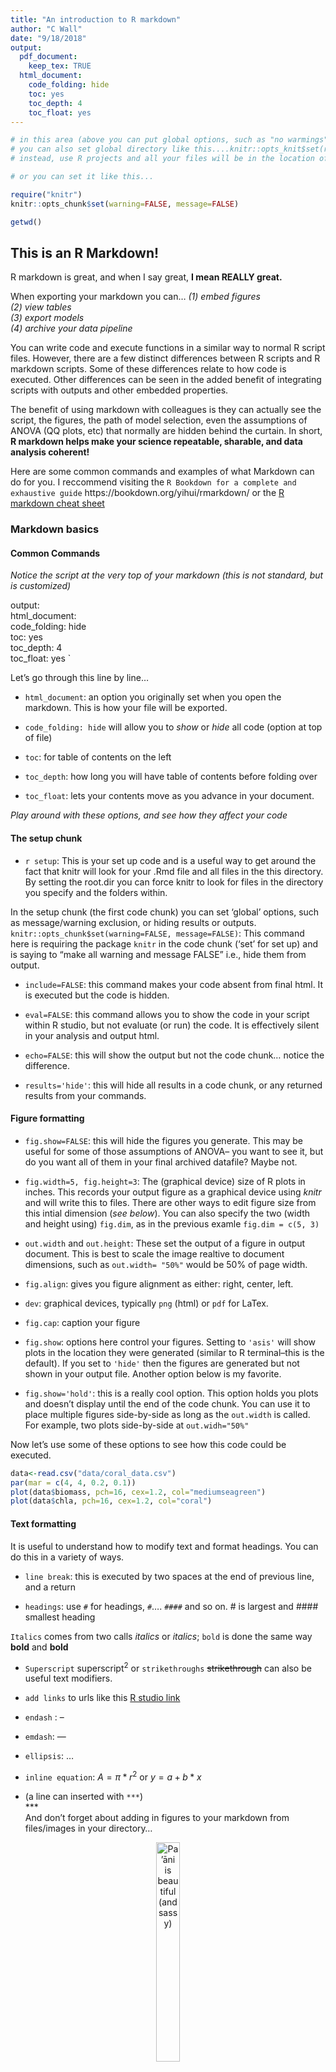 ```yaml
---
title: "An introduction to R markdown"
author: "C Wall"
date: "9/18/2018"
output:
  pdf_document:
    keep_tex: TRUE
  html_document:
    code_folding: hide
    toc: yes
    toc_depth: 4
    toc_float: yes
---
```

```r
# in this area (above you can put global options, such as "no warmings", "no messages")
# you can also set global directory like this....knitr::opts_knit$set(root.dir = '~/file/file') 
# instead, use R projects and all your files will be in the location of your Project... see here

# or you can set it like this...

require("knitr")
knitr::opts_chunk$set(warning=FALSE, message=FALSE)

getwd()
```

## This is an R Markdown!

R markdown is great, and when I say great, **I mean REALLY great.**   
  
When exporting your markdown you can...
  *(1) embed figures*  
  *(2) view tables*  
  *(3) export models*  
  *(4) archive your data pipeline*  
  
You can write code and execute functions in a similar way to normal R script files. However, there are a few distinct differences between R scripts and R markdown scripts. Some of these differences relate to how code is executed. Other differences can be seen in the added benefit of integrating scripts with outputs and other embedded properties.  

The benefit of using markdown with colleagues is they can actually see the script, the figures, the path of model selection, even the assumptions of ANOVA (QQ plots, etc) that normally are hidden behind the curtain. In short, **R markdown helps make your science repeatable, sharable, and data analysis coherent!**  
  
Here are some common commands and examples of what Markdown can do for you. I reccommend visiting the `R Bookdown for a complete and exhaustive guide` https://bookdown.org/yihui/rmarkdown/ or the [R markdown cheat sheet](https://www.rstudio.com/wp-content/uploads/2015/02/rmarkdown-cheatsheet.pdf)

### Markdown basics
  

#### Common Commands 

*Notice the script at the very top of your markdown (this is not standard, but is customized)*  
  
output:  
  html_document:  
  code_folding: hide  
  toc: yes  
  toc_depth: 4  
  toc_float: yes  `  

Let's go through this line by line...  
  
- `html_document`: an option you originally set when you open the markdown. This is how your file will be exported.  

- `code_folding: hide` will allow you to *show* or *hide* all code (option at top of file)  
- `toc`:  for table of contents on the left  
- `toc_depth`:  how long you will have table of contents before folding over  
- `toc_float`: lets your contents move as you advance in your document.  
  
*Play around with these options, and see how they affect your code*  


#### The setup chunk
- ` r setup `:  This is your set up code and is a useful way to get around the fact that knitr will look for your .Rmd file and all files in the this directory. By setting the root.dir you can force knitr to look for files in the directory you specify and the folders within.  

In the setup chunk (the first code chunk) you can set 'global' options, such as message/warning exclusion, or hiding results or outputs.  
`knitr::opts_chunk$set(warning=FALSE, message=FALSE)`: This command here is requiring the package `knitr` in the code chunk ('set' for set up) and is saying to "make all warning and message FALSE" i.e., hide them from output.  
  
- `include=FALSE`:  this command makes your code absent from final html. It is executed but the code is hidden.  

- `eval=FALSE`:  this command allows you to show the code in your script within R studio, but not evaluate (or run) the code. It is effectively silent in your analysis and output html.

- `echo=FALSE`:  this will show the output but not the code chunk...  notice the difference.

- `results='hide'`: this will hide all results in a code chunk, or any returned results from your commands.  
  
#### Figure formatting
- `fig.show=FALSE`: this will hide the figures you generate. This may be useful for some of those assumptions of ANOVA-- you want to see it, but do you want all of them in your final archived datafile? Maybe not.  

- `fig.width=5, fig.height=3`: The (graphical device) size of R plots in inches. This records your output figure as a graphical device using *knitr* and will write this to files. There are other ways to edit figure size from this intial dimension (*see below*). You can also specify the two (width and height using) `fig.dim`, as in the previous examle `fig.dim = c(5, 3)`  
  
- `out.width` and `out.height`: These set the output of a figure in output document. This is best to scale the image realtive to document dimensions, such as `out.width= "50%"` would be 50% of page width.

- `fig.align`: gives you figure alignment as either: right, center, left.  
  
- `dev`: graphical devices, typically `png` (html) or `pdf` for LaTex.  
  
- `fig.cap`: caption your figure  
  
- `fig.show`: options here control your figures. Setting to `'asis'` will show plots in the location they were generated (similar to R terminal--this is the default). If you set to `'hide'` then the figures are generated but not shown in your output file. Another option below is my favorite.
  
- `fig.show='hold'`: this is a really cool option. This option holds you plots and doesn't display until the end of the code chunk. You can use it to place multiple figures side-by-side as long as the `out.width` is called. For example, two plots side-by-side at `out.widh="50%"`  
  
Now let's use some of these options to see how this code could be executed.
```r
data<-read.csv("data/coral_data.csv")
par(mar = c(4, 4, 0.2, 0.1))
plot(data$biomass, pch=16, cex=1.2, col="mediumseagreen")
plot(data$chla, pch=16, cex=1.2, col="coral")

```
  

#### Text formatting  
It is useful to understand how to modify text and format headings. You can do this in a variety of ways.    

- `line break`: this is executed by two spaces at the end of previous line, and a return     
  
- `headings`: use `#` for headings, `#`.... `####` and so on.  # is largest and #### smallest heading

`Italics` comes from two calls *italics* or _italics_; `bold` is done the same way **bold** and __bold__  
  
- `Superscript` superscript^2^ or `strikethroughs`  ~~strikethrough~~ can also be useful text modifiers.  
  
- `add links` to urls like this [R studio link](www.rstudio.com)  
  
- `endash` : --   
- `emdash`: ---  
- `ellipsis`: ...   
  
- `inline equation`: $A = \pi*r^{2}$ or $y = a+ b*x$  
  
- (a line can inserted with `***`)  
***  
And don't forget about adding in figures to your markdown from files/images in your directory...  
  
<center>  
  
![Pa'āni is *beautiful* (and **sassy**)](data/Paani.jpg){ width=30%}  
  
</center>
***  
Note in the code above I used the html codes for centering the image and the caption. You must leave a line between the first html call `<center>`, the caption and image code, and the end html code line of `</center>`.



#### Code chunks
```r
## love your data and it will love you back
getwd()
``` 
Code chunks are where your code is executed. If you do not set the working directory in *setup* each code chunk will revert to its original directory, or where your .Rmd file lives.   Below: This is a code chunk, and this is how you enter your data into R markdown. Note the `code chunks` always start with a ` ```{r...` and ends with a `...}`  
  
The code chunk below is an example of attaching the data (.csv), familiar to you R-heads. Since the data file is in the directory specified by ` knitr::opts_knit$set(root.dir =... ` above, you can reference the .csv easily.


```r
################################################
# import data, observe structure
################################################

# data file is in the folder 'data', within main working directory
data<-read.csv("data/coral_data.csv")
names(data)
```
## Including figures
You can include figures from script output as results, or figures from files in your directory. First, let's see how you can add an image from a file to your markdown.

![](data/M cap bleached.jpg){ width=50% }


**Figure 1.** This is a figure of a bleached *Montipora capitata* coral during the 2014 bleaching event in Kāne'ohe Bay, O'ahu, Hawai'i. (PC: CB Wall)


In this chunk we will make a figure of chlorophyll *a* concentrations cm^-2^.  Some of the syntax here should be familiar.

```r
# message = FALSE to hide any messages with exporting the figure with dev.off(), or anything else that R may generate. If you set warning=FALSE, warnings will be hidden as well. 

par(mfrow=c(1,1), pty="sq")
Status.label<-c("Bleached", "Pigmented") # for x labels

plot(chla~Status, data=data, xaxt="n",
     ylab=expression(paste("Chlorophyll", ~italic("a"), ~(mu*g~cm^-2), sep="")), 
     xlab="Coral Physiological State", 
     main="Example Figure")
axis(1, at=1:2, labels=Status.label) # this plots new labels on the x axis (axis = 1)

##### save the figure and export to directory? ####
# in this case, there is a file in my directory names 'figures' where I want plots to go

dev.copy(pdf, "figures/Chlorophyll.pdf", encod="MacRoman", height=5, width=5) 
# height and width set here for the output figure
dev.off() # close the object
```
  
If you change export to the same location as your working directory and not a subfile ``chlorophyll.pdf``` will do the job.


#### Examples

- see a code chunk in my markdown file, but it isn't executed if `eval=FALSE` is set
```r
mean(data$chla)
```

- execute the code and hide results `results='hide'`
```r
chla.transform<-sqrt(data$chla)
mean(chla.transform)
```
  
- execute and show code and SEE the figure I generate, but hide results (returned data)  
  `results='hide', fig.height=4, fig.width=4, fig.align='center'`
```r
mean(chla.transform)

# make figure 4 x 4 and center align
plot(chla.transform~Site, data=data)
```

... or just print the figure with `echo=FALSE` sans the code
```r
plot(chla.transform~Site, data=data)
# make figure 4 x 4 and center align
```

... or show NOTHING with `results='hide', fig.show=FALSE`
```r
plot(chla.transform~Site, data=data)
```

### Make a table of summary data
plot raw data 'as is'
```r
knitr::kable(data[c(1:5), c(1:10)])
```
  
Or make summary data and include this table in your markdown
```r
chl.mean<-aggregate(chla~Time.point + Site + Species + Status, data, mean)
biomass.mean<-aggregate(biomass~Time.point + Site + Species + Status, data, mean)
data.table<-cbind(chl.mean[, c(1:5)], biomass.mean[,5])
colnames(data.table)<-c("Time Point", "Site", "Species", "Status", "mean chla", "mean AFDW")
knitr::kable(data.table)
```

## Running models

markdown makes running models easy. You can leave all candidate models in the script or you can only report final models. In either case, it is an easy way to keep your data from analysis easy to understand and to QA/QC before publication

**chlorophyll a model**
Load packages and look at structure
```r
library("lme4")
library("lmerTest")
library('effects')

str(data)
data$Sample.ID<-as.factor(data$Sample.ID)
```
  
Run a linear mixed effect model, see the anova output, random effects, and plot effects
```r
mod<-lmer(chla~Species*Site*Status+(1|Pair), data=data)
anova(mod, type=2)
rand(mod)
plot(allEffects(mod), ylab="total chlorophyll/cm2")
```